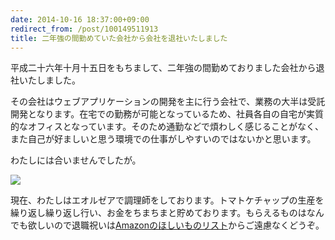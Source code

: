 ```yaml
---
date: 2014-10-16 18:37:00+09:00
redirect_from: /post/100149511913
title: 二年強の間勤めていた会社から会社を退社いたしました
---
```


平成二十六年十月十五日をもちまして、二年強の間勤めておりました会社から退社いたしました。

その会社はウェブアプリケーションの開発を主に行う会社で、業務の大半は受託開発となります。在宅での勤務が可能となっているため、社員各自の自宅が実質的なオフィスとなっています。そのため通勤などで煩わしく感じることがなく、また自己が好ましいと思う環境での仕事がしやすいのではないかと思います。

わたしには合いませんでしたが。

![](/img/ffxiv-screenshot.jpg)

現在、わたしはエオルゼアで調理師をしております。トマトケチャップの生産を繰り返し繰り返し行い、お金をちまちまと貯めております。もらえるものはなんでも欲しいので退職祝いは[Amazonのほしいものリスト](https://www.amazon.co.jp/registry/wishlist/14KAT3ETAIW29)からご遠慮なくどうぞ。
